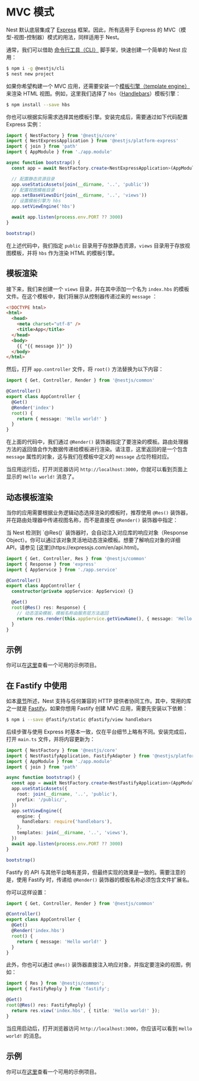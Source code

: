 # MVC 模式

Nest 默认底层集成了 [Express](https://github.com/expressjs/express) 框架。因此，所有适用于 Express 的 MVC（模型-视图-控制器）模式的用法，同样适用于 Nest。

通常，我们可以借助 [命令行工具（CLI）](https://github.com/nestjs/nest-cli) 脚手架，快速创建一个简单的 Nest 应用：

```bash
$ npm i -g @nestjs/cli
$ nest new project
```

如果你希望构建一个 MVC 应用，还需要安装一个[模板引擎（template engine）](https://expressjs.com/en/guide/using-template-engines.html) 来渲染 HTML 视图。例如，这里我们选择了 `hbs`（[Handlebars](https://github.com/pillarjs/hbs#readme)）模板引擎：

```bash
$ npm install --save hbs
```

你也可以根据实际需求选择其他模板引擎。安装完成后，需要通过如下代码配置 Express 实例：

```ts filename='main.ts'
import { NestFactory } from '@nestjs/core'
import { NestExpressApplication } from '@nestjs/platform-express'
import { join } from 'path'
import { AppModule } from './app.module'

async function bootstrap() {
  const app = await NestFactory.create<NestExpressApplication>(AppModule)

  // 配置静态资源目录
  app.useStaticAssets(join(__dirname, '..', 'public'))
  // 配置视图模板目录
  app.setBaseViewsDir(join(__dirname, '..', 'views'))
  // 设置模板引擎为 hbs
  app.setViewEngine('hbs')

  await app.listen(process.env.PORT ?? 3000)
}

bootstrap()
```

在上述代码中，我们指定 `public` 目录用于存放静态资源，`views` 目录用于存放视图模板，并将 `hbs` 作为渲染 HTML 的模板引擎。

## 模板渲染

接下来，我们来创建一个 `views` 目录，并在其中添加一个名为 `index.hbs` 的模板文件。在这个模板中，我们将展示从控制器传递过来的 `message` ：

```html
<!DOCTYPE html>
<html>
  <head>
    <meta charset="utf-8" />
    <title>App</title>
  </head>
  <body>
    {{ "{{ message }}" }}
  </body>
</html>
```

然后，打开 `app.controller` 文件，将 `root()` 方法替换为以下内容：

```ts filename='app.controller.ts'
import { Get, Controller, Render } from '@nestjs/common'

@Controller()
export class AppController {
  @Get()
  @Render('index')
  root() {
    return { message: 'Hello world!' }
  }
}
```

在上面的代码中，我们通过 `@Render()` 装饰器指定了要渲染的模板。路由处理器方法的返回值会作为数据传递给模板进行渲染。请注意，这里返回的是一个包含 `message` 属性的对象，这与我们在模板中定义的 `message` 占位符相对应。

当应用运行后，打开浏览器访问 `http://localhost:3000`，你就可以看到页面上显示的 `Hello world!` 消息了。

## 动态模板渲染

当你的应用需要根据业务逻辑动态选择渲染的模板时，推荐使用 `@Res()` 装饰器，并在路由处理器中传递视图名称，而不是直接在 `@Render()` 装饰器中指定：

<CalloutInfo>
  当 Nest 检测到 `@Res()` 装饰器时，会自动注入对应库的响应对象（Response
  Object）。你可以通过该对象灵活地动态渲染模板。想要了解响应对象的详细 API，请参见
  [这里](https://expressjs.com/en/api.html)。
</CalloutInfo>

```ts filename='app.controller.ts'
import { Get, Controller, Res } from '@nestjs/common'
import { Response } from 'express'
import { AppService } from './app.service'

@Controller()
export class AppController {
  constructor(private appService: AppService) {}

  @Get()
  root(@Res() res: Response) {
    // 动态渲染模板，模板名称由服务层方法返回
    return res.render(this.appService.getViewName(), { message: 'Hello world!' })
  }
}
```

## 示例

你可以在[这里](https://github.com/nestjs/nest/tree/master/sample/15-mvc)查看一个可用的示例项目。

## 在 Fastify 中使用

如本[章节](/techniques/performance)所述，Nest 支持与任何兼容的 HTTP 提供者协同工作。其中，常用的库之一就是 [Fastify](https://github.com/fastify/fastify)。如果你想用 Fastify 创建 MVC 应用，需要先安装以下依赖：

```bash
$ npm i --save @fastify/static @fastify/view handlebars
```

后续步骤与使用 Express 时基本一致，仅在平台细节上略有不同。安装完成后，打开 `main.ts` 文件，并将内容更新为：

```ts filename='main.ts'
import { NestFactory } from '@nestjs/core'
import { NestFastifyApplication, FastifyAdapter } from '@nestjs/platform-fastify'
import { AppModule } from './app.module'
import { join } from 'path'

async function bootstrap() {
  const app = await NestFactory.create<NestFastifyApplication>(AppModule, new FastifyAdapter())
  app.useStaticAssets({
    root: join(__dirname, '..', 'public'),
    prefix: '/public/',
  })
  app.setViewEngine({
    engine: {
      handlebars: require('handlebars'),
    },
    templates: join(__dirname, '..', 'views'),
  })
  await app.listen(process.env.PORT ?? 3000)
}

bootstrap()
```

Fastify 的 API 与其他平台略有差异，但最终实现的效果是一致的。需要注意的是，使用 Fastify 时，传递给 `@Render()` 装饰器的模板名称必须包含文件扩展名。

你可以这样设置：

```ts filename='app.controller.ts'
import { Get, Controller, Render } from '@nestjs/common'

@Controller()
export class AppController {
  @Get()
  @Render('index.hbs')
  root() {
    return { message: 'Hello world!' }
  }
}
```

此外，你也可以通过 `@Res()` 装饰器直接注入响应对象，并指定要渲染的视图，例如：

```ts
import { Res } from '@nestjs/common';
import { FastifyReply } from 'fastify';

@Get()
root(@Res() res: FastifyReply) {
  return res.view('index.hbs', { title: 'Hello world!' });
}
```

当应用启动后，打开浏览器访问 `http://localhost:3000`，你应该可以看到 `Hello world!` 的消息。

## 示例

你可以在[这里](https://github.com/nestjs/nest/tree/master/sample/17-mvc-fastify)查看一个可用的示例项目。
